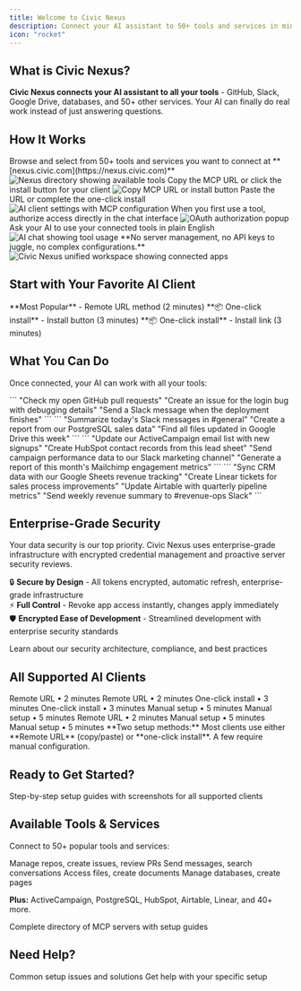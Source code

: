 ```yaml
---
title: Welcome to Civic Nexus
description: Connect your AI assistant to 50+ tools and services in minutes
icon: "rocket"
---
```


## What is Civic Nexus?

**Civic Nexus connects your AI assistant to all your tools** - GitHub, Slack, Google Drive, databases, and 50+ other services. Your AI can finally do real work instead of just answering questions.

## How It Works

<Steps>
  <Step title="Visit nexus.civic.com">
    Browse and select from 50+ tools and services you want to connect at **[nexus.civic.com](https://nexus.civic.com)**
    <Frame caption="Browse and select your tools">
      <img
        className="rounded-lg"
        src="https://placehold.co/400x250/f0f9ff/0ea5e9?text=Browse+Tools"
        alt="Nexus directory showing available tools"
      />
    </Frame>
  </Step>
  <Step title="Get Your Connection">
    Copy the MCP URL or click the install button for your client
    <Frame caption="Get your connection details">
      <img
        className="rounded-lg"
        src="https://placehold.co/400x250/f0fdf4/22c55e?text=Get+Connection"
        alt="Copy MCP URL or install button"
      />
    </Frame>
  </Step>
  <Step title="Connect Your AI Client">
    Paste the URL or complete the one-click install
    <Frame caption="Connect to your AI client">
      <img
        className="rounded-lg"
        src="https://placehold.co/400x250/fef3c7/d97706?text=Connect+Client"
        alt="AI client settings with MCP configuration"
      />
    </Frame>
  </Step>
  <Step title="Authorize Your Tools">
    When you first use a tool, authorize access directly in the chat interface
    <Frame caption="Authorize tool access">
      <img
        className="rounded-lg"
        src="https://placehold.co/400x250/fce7f3/be185d?text=Authorize+Tools"
        alt="OAuth authorization popup"
      />
    </Frame>
  </Step>
  <Step title="Start Using">
    Ask your AI to use your connected tools in plain English
    <Frame caption="Your AI can now access your tools">
      <img
        className="rounded-lg"
        src="https://placehold.co/400x250/f3e8ff/a855f7?text=Start+Using"
        alt="AI chat showing tool usage"
      />
    </Frame>
  </Step>
</Steps>

<Note>
**No server management, no API keys to juggle, no complex configurations.**
</Note>

<Frame caption="Civic Nexus connects your tools in one secure workspace">
  <img
    className="rounded-lg"
    src="https://placehold.co/800x400/e0e7ff/6366f1?text=Civic+Nexus+Unified+Workspace"
    alt="Civic Nexus unified workspace showing connected apps"
  />
</Frame>

## Start with Your Favorite AI Client

<CardGroup cols={3}>
  <Card title="Claude Desktop" icon="desktop" href="/nexus/quickstart/clients/claude-desktop">
    **Most Popular** - Remote URL method (2 minutes)
  </Card>
  <Card title="Cursor" icon="code" href="/nexus/quickstart/clients/cursor">
    **📦 One-click install** - Install button (3 minutes)
  </Card>
  <Card title="VS Code" icon="code" href="/nexus/quickstart/clients/vscode">
    **📦 One-click install** - Install link (3 minutes)
  </Card>
</CardGroup>

## What You Can Do

Once connected, your AI can work with all your tools:

<Tabs>
  <Tab title="For Developers">
    ```
    "Check my open GitHub pull requests"
    "Create an issue for the login bug with debugging details"
    "Send a Slack message when the deployment finishes"
    ```
  </Tab>
  <Tab title="For Teams">
    ```
    "Summarize today's Slack messages in #general"
    "Create a report from our PostgreSQL sales data"
    "Find all files updated in Google Drive this week"
    ```
  </Tab>
  <Tab title="For Marketing">
    ```
    "Update our ActiveCampaign email list with new signups"
    "Create HubSpot contact records from this lead sheet"
    "Send campaign performance data to our Slack marketing channel"
    "Generate a report of this month's Mailchimp engagement metrics"
    ```
  </Tab>
  <Tab title="For RevOps">
    ```
    "Sync CRM data with our Google Sheets revenue tracking"
    "Create Linear tickets for sales process improvements"
    "Update Airtable with quarterly pipeline metrics"
    "Send weekly revenue summary to #revenue-ops Slack"
    ```
  </Tab>
</Tabs>

## Enterprise-Grade Security

<Note>
  Your data security is our top priority. Civic Nexus uses enterprise-grade infrastructure with encrypted credential management and proactive server security reviews.
</Note>

🔒 **Secure by Design** - All tokens encrypted, automatic refresh, enterprise-grade infrastructure  
⚡ **Full Control** - Revoke app access instantly, changes apply immediately  
🛡️ **Encrypted Ease of Development** - Streamlined development with enterprise security standards

<Card title="Complete Security Details" icon="shield-check" href="/nexus/reference/security">
  Learn about our security architecture, compliance, and best practices
</Card>

## All Supported AI Clients

<CardGroup cols={3}>
  <Card title="Claude Desktop" icon="desktop" href="/nexus/quickstart/clients/claude-desktop">
    Remote URL • 2 minutes
  </Card>
  <Card title="Claude.ai" icon="globe" href="/nexus/quickstart/clients/claude-web">
    Remote URL • 2 minutes
  </Card>
  <Card title="Cursor" icon="code" href="/nexus/quickstart/clients/cursor">
    One-click install • 3 minutes
  </Card>
  <Card title="VS Code" icon="code" href="/nexus/quickstart/clients/vscode">
    One-click install • 3 minutes
  </Card>
  <Card title="JetBrains IDEs" icon="command" href="/nexus/quickstart/clients/jetbrains">
    Manual setup • 5 minutes
  </Card>
  <Card title="Windsurf" icon="wind" href="/nexus/quickstart/clients/windsurf">
    Manual setup • 5 minutes
  </Card>
  <Card title="Goose" icon="terminal" href="/nexus/quickstart/clients/goose">
    Remote URL • 2 minutes
  </Card>
  <Card title="Claude Code" icon="terminal" href="/nexus/quickstart/clients/claude-code">
    Manual setup • 5 minutes
  </Card>
  <Card title="Gemini CLI" icon="google" href="/nexus/quickstart/clients/gemini">
    Manual setup • 5 minutes
  </Card>
</CardGroup>

<Info>
**Two setup methods:** Most clients use either **Remote URL** (copy/paste) or **one-click install**. A few require manual configuration.
</Info>

## Ready to Get Started?

<Card title="Choose Your AI Client and Get Connected" icon="rocket" href="/nexus/quickstart">
  Step-by-step setup guides with screenshots for all supported clients
</Card>

## Available Tools & Services

Connect to 50+ popular tools and services:

<CardGroup cols={2}>
  <Card title="GitHub" icon="github" href="/nexus/reference/servers/github">
    Manage repos, create issues, review PRs
  </Card>
  <Card title="Slack" icon="slack" href="/nexus/reference/servers/slack">
    Send messages, search conversations
  </Card>
  <Card title="Google Drive" icon="google-drive" href="/nexus/reference/servers/googledrive">
    Access files, create documents
  </Card>
  <Card title="Notion" icon="notion" href="/nexus/reference/servers/notion">
    Manage databases, create pages
  </Card>
</CardGroup>

**Plus:** ActiveCampaign, PostgreSQL, HubSpot, Airtable, Linear, and 40+ more.

<Card title="Browse All Available Tools" icon="server" href="/nexus/reference/servers">
  Complete directory of MCP servers with setup guides
</Card>

## Need Help?

<CardGroup cols={2}>
  <Card title="Troubleshooting" icon="wrench" href="/nexus/troubleshooting">
    Common setup issues and solutions
  </Card>
  <Card title="Contact Support" icon="message-circle" href="https://civickey.typeform.com/to/qJ5mieBw">
    Get help with your specific setup
  </Card>
</CardGroup>

